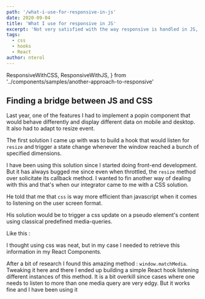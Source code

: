 ```yaml
---
path: '/what-i-use-for-responsive-in-js'
date: 2020-09-04
title: 'What I use for responsive in JS'
excerpt: 'Not very satisfied with the way responsive is handled in JS, I came up with this solution'
tags:
  - css
  - hooks
  - React
author: nterol
---
```


  ResponsiveWithCSS,
  ResponsiveWithJS,
} from '../components/samples/another-approach-to-responsive'


## Finding a bridge between JS and CSS

Last year, one of the features I had to implement a popin component that would behave differently and display different data on mobile and desktop. It also had to adapt to resize event. 

The first solution I came up with was to build a hook that would listen for `resize` and trigger a state change whenever the window reached a bunch of specified dimensions.

  I have been using this solution since I started doing front-end development. 
But it has always bugged me since even when throttled, the `resize` method over solicitate its callback method.
I wanted to fin another way of dealing with this and that's when our integrator came to me with a CSS solution.

He told that me that `css` is way more efficient than javascript when it comes to listening on the user screen format.

His solution would be to trigger a css update on a pseudo element's content using classical predefined media-queries.

Like this : 

<ResponsiveWithCSS />

I thought using css was neat, but in my case I needed to retrieve this information in my React Components. 

After a bit of research I found this amazing method : `window.matchMedia`. 
Tweaking it here and there I ended up building a simple React hook listening different instances of this method. 
It is a bit overkill since cases where one needs to listen to more than one media query are very edgy. 
But it works fine and I have been using it 


<ResponsiveWithJS />



